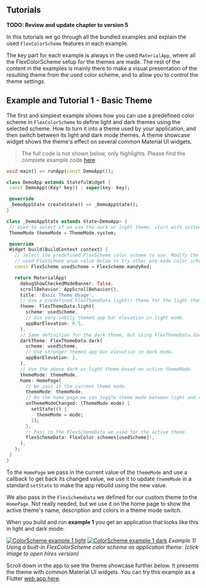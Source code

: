 ## Tutorials


**TODO: Review and update chapter to version 5**

In this tutorials we go through all the bundled examples and explain the
used `FlexColorScheme` features in each example.

The key part for each example is always in the used `MaterialApp`, where all the
FlexColorScheme setup for the themes are made. The rest of the content in the
examples is mainly there to make a visual presentation of the resulting theme from
the used color scheme, and to allow you to control the theme settings.

## Example and Tutorial 1 - Basic Theme

The first and simplest example shows how you can use a predefined color scheme
in `FlexColorScheme` to define light and dark themes using the selected scheme.
How to turn it into a theme used by your application, and then switch between
its light and dark mode themes. A theme showcase widget shows the theme's effect
on several common Material UI widgets.

> The full code is not shown below, only highlights.
> Please find the complete example code
> [here](https://github.com/rydmike/flex_color_scheme/tree/master/example/lib/example1).

 ```dart
void main() => runApp(const DemoApp());

class DemoApp extends StatefulWidget {
  const DemoApp({Key? key}) : super(key: key);

  @override
  _DemoAppState createState() => _DemoAppState();
}

class _DemoAppState extends State<DemoApp> {
  // Used to select if we use the dark or light theme, start with system mode.
  ThemeMode themeMode = ThemeMode.system;

  @override
  Widget build(BuildContext context) {
    // Select the predefined FlexScheme color scheme to use. Modify the
    // used FlexScheme enum value below to try other pre-made color schemes.
    const FlexScheme usedScheme = FlexScheme.mandyRed;

    return MaterialApp(
      debugShowCheckedModeBanner: false,
      scrollBehavior: AppScrollBehavior(),
      title: 'Basic Theme Usage',
      // Use a predefined FlexThemeData.light() theme for the light theme.
      theme: FlexThemeData.light(
        scheme: usedScheme,
        // Use very subtly themed app bar elevation in light mode.
        appBarElevation: 0.5,
      ),
      // Same definition for the dark theme, but using FlexThemeData.dark().
      darkTheme: FlexThemeData.dark(
        scheme: usedScheme,
        // Use stronger themed app bar elevation in dark mode.
        appBarElevation: 2,
      ),
      // Use the above dark or light theme based on active themeMode.
      themeMode: themeMode,
      home: HomePage(
        // We pass it the current theme mode.
        themeMode: themeMode,
        // On the home page we can toggle theme mode between light and dark.
        onThemeModeChanged: (ThemeMode mode) {
          setState(() {
            themeMode = mode;
          });
        },
        // Pass in the FlexSchemeData we used for the active theme.
        flexSchemeData: FlexColor.schemes[usedScheme]!,
      ),
    );
  }
}
```

To the `HomePage` we pass in the current value of the `themeMode` and use a
callback to get back its changed value, we use it to update
`themeMode` in a standard `setState` to make the app rebuild using
the new value.

We also pass in the `FlexSchemeData` we defined for our custom theme to the
`HomePage`. Not really needed, but we use it on the home page to show the
active theme's name, description and colors in a theme mode switch.

When you build and run **example 1** you get an application that looks
like this in light and dark mode:

[<img src="https://rydmike.com/assets_fcsv4/21-example-1-a-small.jpg?raw=true" alt="ColorScheme example 1 light"/>](https://rydmike.com/assets_fcsv4/21-example-1-a.png?raw=true)
[<img src="https://rydmike.com/assets_fcsv4/21-example-1-b-small.jpg?raw=true" alt="ColorScheme example 1 dark"/>](https://rydmike.com/assets_fcsv4/21-example-1-b.png?raw=true)
_Example 1) Using a built-in FlexColorScheme color scheme as application
theme. (click image to open hires version)_

Scroll down in the app to see the theme showcase further below. It presents the
theme with common Material UI widgets. You can try this example as a Flutter
[web app here](https://rydmike.com/flexcolorschemeV4Tut1).
